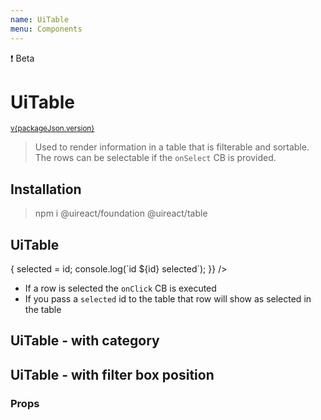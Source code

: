 ```yaml
---
name: UiTable
menu: Components
---
```





<UiBadge category="warning">❗️ Beta</UiBadge>

# UiTable

<sup>
  <a href="https://github.com/inavac182/ui-react/blob/main/packages/COMPONENT-NAME/" target="_blank">
    v{packageJson.version}
  </a>
</sup>

> Used to render information in a table that is filterable and sortable.
> The rows can be selectable if the `onSelect` CB is provided.

## Installation

> npm i @uireact/foundation @uireact/table

## UiTable

<Playground>
  <UiTable
    data={{
      headings: ['No', 'Summary', 'Price'],
      items: [
        { id: '1', cols: ['1', 'item 1', '$10'] },
        { id: '2', cols: ['2', 'item 2', '$20'] },
        { id: '3', cols: ['3', 'item 3', '$30'] },
        { id: '4', cols: ['4', 'item 4', '$40'] },
        { id: '5', cols: ['5', 'item 5', '$50'] },
        { id: '6', cols: ['6', 'item 6', '$60'] },
        { id: '7', cols: ['7', 'item 7', '$70'] },
        { id: '8', cols: ['8', 'item 8', '$80'] },
        { id: '9', cols: ['9', 'item 9', '$90'] },
        { id: '10', cols: ['10', 'item 10', '$100'] },
      ],
    }}
    selected="3"
    onClick={(id) => {
      selected = id;
      console.log(`id ${id} selected`);
    }}
  />
</Playground>

- If a row is selected the `onClick` CB is executed
- If you pass a `selected` id to the table that row will show as selected in the table

## UiTable - with category

<Playground>
  <UiTable
    data={{
      headings: ['Summary', 'Price'],
      items: [{ id: '1', cols: ['item 1', '$10'] }],
    }}
    category="tertiary"
  />
</Playground>

## UiTable - with filter box position

<Playground>
  <UiTable
    data={{
      headings: ['Summary', 'Price'],
      items: [{ id: '1', cols: ['item 1', '$10'] }],
    }}
    category="tertiary"
    filterBoxPosition="right"
  />
</Playground>

### Props

<Props of={UiTable} />
